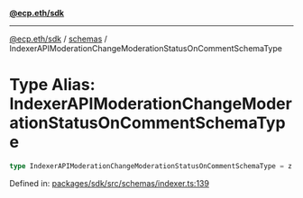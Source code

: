 [**@ecp.eth/sdk**](../../index.mdx)

***

[@ecp.eth/sdk](/sdk-reference/index.mdx) / [schemas](/sdk-reference/schemas/index.mdx) / IndexerAPIModerationChangeModerationStatusOnCommentSchemaType

# Type Alias: IndexerAPIModerationChangeModerationStatusOnCommentSchemaType

```ts
type IndexerAPIModerationChangeModerationStatusOnCommentSchemaType = z.infer<typeof IndexerAPIModerationChangeModerationStatusOnCommentSchema>;
```

Defined in: [packages/sdk/src/schemas/indexer.ts:139](https://github.com/ecp-eth/comments-monorepo/blob/main/packages/sdk/src/schemas/indexer.ts#L139)
